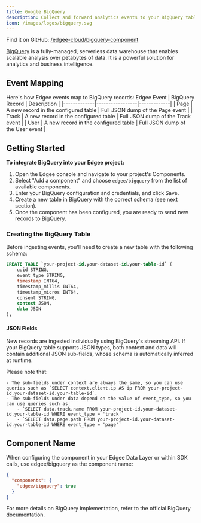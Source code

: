 ```yaml
---
title: Google BigQuery
description: Collect and forward analytics events to your BigQuery tables.
icon: /images/logos/bigquery.svg
---
```



<EdgeeSdk />

Find it on GitHub: [<Icon icon="github" iconType="solid" /> /edgee-cloud/bigquery-component](https://github.com/edgee-cloud/bigquery-component)

[BigQuery](https://cloud.google.com/bigquery) is a fully-managed, serverless data warehouse that enables scalable analysis over petabytes of data. It is a powerful solution for analytics and business intelligence.

## Event Mapping

Here's how Edgee events map to BigQuery records:
   Edgee Event | BigQuery Record | Description |
 |-------------|-----------------|-------------|
 | Page | A new record in the configured table | Full JSON dump of the Page event |
 | Track | A new record in the configured table | Full JSON dump of the Track event |
 | User | A new record in the configured table | Full JSON dump of the User event |

## Getting Started

**To integrate BigQuery into your Edgee project:**

1. Open the Edgee console and navigate to your project's Components.
2. Select "Add a component" and choose `edgee/bigquery` from the list of available components.
3. Enter your BigQuery configuration and credentials, and click Save.
4. Create a new table in BigQuery with the correct schema (see next section).
5. Once the component has been configured, you are ready to send new records to BigQuery.

### Creating the BigQuery Table

Before ingesting events, you'll need to create a new table with the following schema:

```sql
CREATE TABLE `your-project-id.your-dataset-id.your-table-id` (
    uuid STRING,
    event_type STRING,
    timestamp INT64,
    timestamp_millis INT64,
    timestamp_micros INT64,
    consent STRING,
    context JSON,
    data JSON
);
```

#### JSON Fields

New records are ingested individually using BigQuery's streaming API. If your BigQuery table supports JSON types, both context and data will contain additional JSON sub-fields, whose schema is automatically inferred at runtime.

Please note that:

    - The sub-fields under context are always the same, so you can use queries such as `SELECT context.client.ip AS ip FROM your-project-id.your-dataset-id.your-table-id`.
    - The sub-fields under data depend on the value of event_type, so you can use queries such as:
        - `SELECT data.track.name FROM your-project-id.your-dataset-id.your-table-id WHERE event_type = 'track'`
        - `SELECT data.page.path FROM your-project-id.your-dataset-id.your-table-id WHERE event_type = 'page'`

## Component Name

When configuring the component in your Edgee Data Layer or within SDK calls, use edgee/bigquery as the component name:

```json
{
  "components": {
    "edgee/bigquery": true
  }
}
```

For more details on BigQuery implementation, refer to the official BigQuery documentation.


